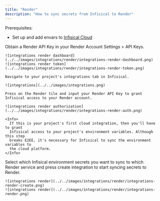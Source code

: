 ```yaml
---
title: "Render"
description: "How to sync secrets from Infisical to Render"
---
```


Prerequisites:

- Set up and add envars to [Infisical Cloud](https://app.infisical.com)

<Steps>
  <Step title="Authorize Infisical for Render">
    Obtain a Render API Key in your Render Account Settings > API Keys.

    ![integrations render dashboard](../../images/integrations/render/integrations-render-dashboard.png)
    ![integrations render token](../../images/integrations/render/integrations-render-token.png)

    Navigate to your project's integrations tab in Infisical.

    ![integrations](../../images/integrations.png)

    Press on the Render tile and input your Render API Key to grant Infisical access to your Render account.

    ![integrations render authorization](../../images/integrations/render/integrations-render-auth.png)

    <Info>
      If this is your project's first cloud integration, then you'll have to grant
      Infisical access to your project's environment variables. Although this step
      breaks E2EE, it's necessary for Infisical to sync the environment variables to
      the cloud platform.
    </Info>
  </Step>
  <Step title="Start integration">
    Select which Infisical environment secrets you want to sync to which Render service and press create integration to start syncing secrets to Render.

    ![integrations render](../../images/integrations/render/integrations-render-create.png)
    ![integrations render](../../images/integrations/render/integrations-render.png)
  </Step>
</Steps>